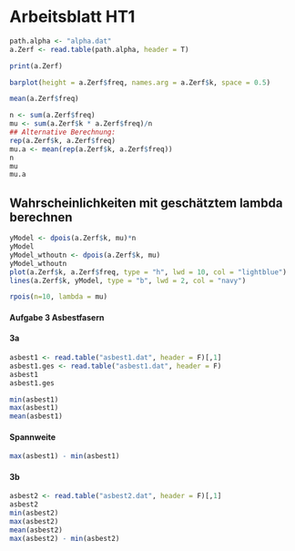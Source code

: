 # Arbeitsblatt HT1 {.unnumbered}

```r
path.alpha <- "alpha.dat"
a.Zerf <- read.table(path.alpha, header = T)

print(a.Zerf)

barplot(height = a.Zerf$freq, names.arg = a.Zerf$k, space = 0.5)

mean(a.Zerf$freq)

n <- sum(a.Zerf$freq)
mu <- sum(a.Zerf$k * a.Zerf$freq)/n
## Alternative Berechnung:
rep(a.Zerf$k, a.Zerf$freq)
mu.a <- mean(rep(a.Zerf$k, a.Zerf$freq))
n
mu
mu.a
```

## Wahrscheinlichkeiten mit geschätztem lambda berechnen
```r
yModel <- dpois(a.Zerf$k, mu)*n
yModel
yModel_wthoutn <- dpois(a.Zerf$k, mu)
yModel_wthoutn
plot(a.Zerf$k, a.Zerf$freq, type = "h", lwd = 10, col = "lightblue")
lines(a.Zerf$k, yModel, type = "b", lwd = 2, col = "navy")

```

```r
rpois(n=10, lambda = mu)
```

#### Aufgabe 3 Asbestfasern

#### 3a

```r
asbest1 <- read.table("asbest1.dat", header = F)[,1]
asbest1.ges <- read.table("asbest1.dat", header = F)
asbest1
asbest1.ges

min(asbest1)
max(asbest1)
mean(asbest1)

```

#### Spannweite

```r
max(asbest1) - min(asbest1)

```

#### 3b

```r
asbest2 <- read.table("asbest2.dat", header = F)[,1]
asbest2
min(asbest2)
max(asbest2)
mean(asbest2)
max(asbest2) - min(asbest2)
```
